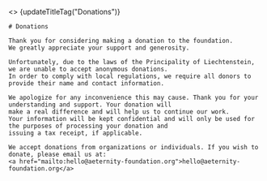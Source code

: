 
<>
  {updateTitleTag("Donations")}

  <div className={"prose font-serif"}>

    # Donations

    Thank you for considering making a donation to the foundation.
    We greatly appreciate your support and generosity.

    Unfortunately, due to the laws of the Principality of Liechtenstein, we are unable to accept anonymous donations.
    In order to comply with local regulations, we require all donors to provide their name and contact information.

    We apologize for any inconvenience this may cause. Thank you for your understanding and support. Your donation will
    make a real difference and will help us to continue our work.
    Your information will be kept confidential and will only be used for the purposes of processing your donation and
    issuing a tax receipt, if applicable.

    We accept donations from organizations or individuals. If you wish to donate, please email us at:
    <a href="mailto:hello@aeternity-foundation.org">hello@aeternity-foundation.org</a>

  </div>
</>